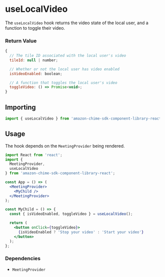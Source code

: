 <Meta title="SDK Hooks/useLocalVideo" />

# useLocalVideo

The `useLocalVideo` hook returns the video state of the local user, and a function to toggle their video.

### Return Value

```javascript
{
  // The tile ID associated with the local user's video
  tileId: null | number;

  // Whether or not the local user has video enabled
  isVideoEnabled: boolean;

  // A function that toggles the local user's video
  toggleVideo: () => Promise<void>;
}
```

## Importing

```javascript
import { useLocalVideo } from 'amazon-chime-sdk-component-library-react';
```

## Usage

The hook depends on the `MeetingProvider` being rendered.

```jsx
import React from 'react';
import {
  MeetingProvider,
  useLocalVideo
} from 'amazon-chime-sdk-component-library-react';

const App = () => (
  <MeetingProvider>
    <MyChild />
  </MeetingProvider>
);

const MyChild = () => {
  const { isVideoEnabled, toggleVideo } = useLocalVideo();

  return (
    <button onClick={toggleVideo}>
      {isVideoEnabled ? 'Stop your video' : 'Start your video'}
    </button>
  );
};
```

### Dependencies

- `MeetingProvider`
